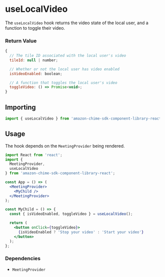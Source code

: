 <Meta title="SDK Hooks/useLocalVideo" />

# useLocalVideo

The `useLocalVideo` hook returns the video state of the local user, and a function to toggle their video.

### Return Value

```javascript
{
  // The tile ID associated with the local user's video
  tileId: null | number;

  // Whether or not the local user has video enabled
  isVideoEnabled: boolean;

  // A function that toggles the local user's video
  toggleVideo: () => Promise<void>;
}
```

## Importing

```javascript
import { useLocalVideo } from 'amazon-chime-sdk-component-library-react';
```

## Usage

The hook depends on the `MeetingProvider` being rendered.

```jsx
import React from 'react';
import {
  MeetingProvider,
  useLocalVideo
} from 'amazon-chime-sdk-component-library-react';

const App = () => (
  <MeetingProvider>
    <MyChild />
  </MeetingProvider>
);

const MyChild = () => {
  const { isVideoEnabled, toggleVideo } = useLocalVideo();

  return (
    <button onClick={toggleVideo}>
      {isVideoEnabled ? 'Stop your video' : 'Start your video'}
    </button>
  );
};
```

### Dependencies

- `MeetingProvider`
